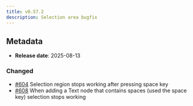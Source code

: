 ```yaml
---
title: v0.57.2
description: Selection area bugfix
---
```


## Metadata

- **Release date**: 2025-08-13

### Changed

- [#604](https://github.com/InditexTech/weavejs/issues/604) Selection region stops working after pressing space key
- [#608](https://github.com/InditexTech/weavejs/issues/608) When adding a Text node that contains spaces (used the space key) selection stops working
